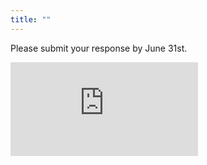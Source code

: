 ```yaml
---
title: ""
---
```


Please submit your response by June 31st.

<iframe src="https://docs.google.com/forms/d/e/1FAIpQLSddiVr0U70V8OthpiOwRnXr_KZhudH4oDSxw-EyeOPSw1XPEQ/viewform?embedded=true" frameborder="0" marginheight="0" marginwidth="0">

Loading…

</iframe>
